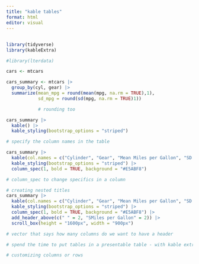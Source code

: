 ```yaml
---
title: "kable tables"
format: html
editor: visual
---
```


## 

```r

library(tidyverse)
library(kableExtra)

#library(lterdata)

cars <- mtcars

cars_summary <- mtcars |>
  group_by(cyl, gear) |>
  summarize(mean_mpg = round(mean(mpg, na.rm = TRUE),1),
            sd_mpg = round(sd(mpg, na.rm = TRUE)1))

            # rounding too

cars_summary |> 
  kable() |> 
  kable_styling(bootstrap_options = "striped")

# specify the column names in the table

cars_summary |> 
  kable(col.names = c("Cylinder", "Gear", "Mean Miles per Gallon", "SD Miles per Gallon")) |> 
  kable_styling(bootstrap_options = "striped") |> 
  column_spec(1, bold = TRUE, background = "#E5ABF8")

# column_spec to change specifics in a column 

# creating nested titles
cars_summary |> 
  kable(col.names = c("Cylinder", "Gear", "Mean Miles per Gallon", "SD Miles per Gallon")) |> 
  kable_styling(bootstrap_options = "striped") |> 
  column_spec(1, bold = TRUE, background = "#E5ABF8") |> 
  add_header_above(c(" " = 2, "SMiles per Gallon" = 2)) |> 
  scroll_box(height = "1600px", width = "900px")

# vector that says how many columns do we want to have a header

# spend the time to put tables in a presentable table - with kable extra or dt reactable - gt

# customizing columns or rows

```

